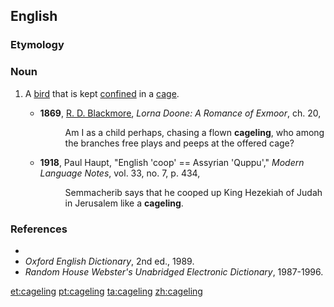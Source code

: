 ==English==

===Etymology===
{{suffix|cage|ling}}

===Noun===
{{en-noun}}

# {{uncommon}} A [[bird]] that is kept [[confine]]d in a [[cage]].
#* '''1869''', [[w:R._D._Blackmore|R. D. Blackmore]], ''Lorna Doone: A Romance of Exmoor'', ch. 20,
#*: Am I as a child perhaps, chasing a flown '''cageling''', who among the branches free plays and peeps at the offered cage?
#* '''1918''', Paul Haupt, "English 'coop' == Assyrian 'Quppu'," ''Modern Language Notes'', vol. 33, no. 7, p. 434,
#*: Semmacherib says that he cooped up King Hezekiah of Judah in Jerusalem like a '''cageling'''.

===References===
* {{R:Webster 1913}}
* ''Oxford English Dictionary'', 2nd ed., 1989.
* ''Random House Webster's Unabridged Electronic Dictionary'', 1987-1996.

[[et:cageling]]
[[pt:cageling]]
[[ta:cageling]]
[[zh:cageling]]